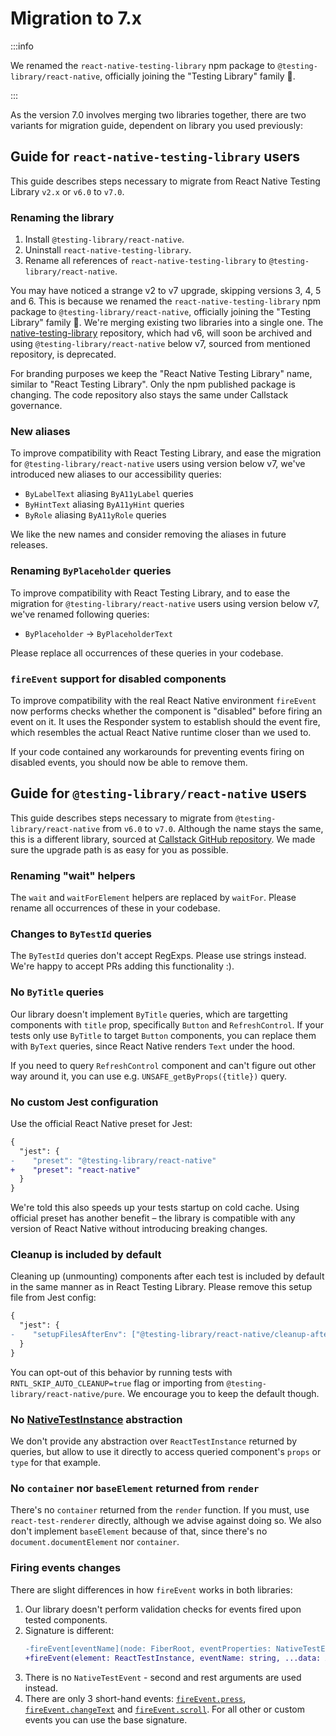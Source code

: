 # Migration to 7.x

:::info

We renamed the `react-native-testing-library` npm package to `@testing-library/react-native`, officially joining the "Testing Library" family 🎉.

:::

As the version 7.0 involves merging two libraries together, there are two variants for migration guide, dependent on library you used previously:

## Guide for `react-native-testing-library` users

This guide describes steps necessary to migrate from React Native Testing Library `v2.x` or `v6.0` to `v7.0`.

### Renaming the library

1. Install `@testing-library/react-native`.
1. Uninstall `react-native-testing-library`.
1. Rename all references of `react-native-testing-library` to `@testing-library/react-native`.

You may have noticed a strange v2 to v7 upgrade, skipping versions 3, 4, 5 and 6. This is because we renamed the `react-native-testing-library` npm package to `@testing-library/react-native`, officially joining the "Testing Library" family 🎉. We're merging existing two libraries into a single one. The [native-testing-library](https://github.com/testing-library/native-testing-library) repository, which had v6, will soon be archived and using `@testing-library/react-native` below v7, sourced from mentioned repository, is deprecated.

For branding purposes we keep the "React Native Testing Library" name, similar to "React Testing Library". Only the npm published package is changing. The code repository also stays the same under Callstack governance.

### New aliases

To improve compatibility with React Testing Library, and ease the migration for `@testing-library/react-native` users using version below v7, we've introduced new aliases to our accessibility queries:

- `ByLabelText` aliasing `ByA11yLabel` queries
- `ByHintText` aliasing `ByA11yHint` queries
- `ByRole` aliasing `ByA11yRole` queries

We like the new names and consider removing the aliases in future releases.

### Renaming `ByPlaceholder` queries

To improve compatibility with React Testing Library, and to ease the migration for `@testing-library/react-native` users using version below v7, we've renamed following queries:

- `ByPlaceholder` -> `ByPlaceholderText`

Please replace all occurrences of these queries in your codebase.

### `fireEvent` support for disabled components

To improve compatibility with the real React Native environment `fireEvent` now performs checks whether the component is "disabled" before firing an event on it. It uses the Responder system to establish should the event fire, which resembles the actual React Native runtime closer than we used to.

If your code contained any workarounds for preventing events firing on disabled events, you should now be able to remove them.

## Guide for `@testing-library/react-native` users

This guide describes steps necessary to migrate from `@testing-library/react-native` from `v6.0` to `v7.0`. Although the name stays the same, this is a different library, sourced at [Callstack GitHub repository](https://github.com/callstack/react-native-testing-library). We made sure the upgrade path is as easy for you as possible.

### Renaming "wait" helpers

The `wait` and `waitForElement` helpers are replaced by `waitFor`. Please rename all occurrences of these in your codebase.

### Changes to `ByTestId` queries

The `ByTestId` queries don't accept RegExps. Please use strings instead. We're happy to accept PRs adding this functionality :).

### No `ByTitle` queries

Our library doesn't implement `ByTitle` queries, which are targetting components with `title` prop, specifically `Button` and `RefreshControl`. If your tests only use `ByTitle` to target `Button` components, you can replace them with `ByText` queries, since React Native renders `Text` under the hood.

If you need to query `RefreshControl` component and can't figure out other way around it, you can use e.g. `UNSAFE_getByProps({title})` query.

### No custom Jest configuration

Use the official React Native preset for Jest:

```diff
{
  "jest": {
-    "preset": "@testing-library/react-native"
+    "preset": "react-native"
  }
}
```

We're told this also speeds up your tests startup on cold cache. Using official preset has another benefit – the library is compatible with any version of React Native without introducing breaking changes.

### Cleanup is included by default

Cleaning up (unmounting) components after each test is included by default in the same manner as in React Testing Library. Please remove this setup file from Jest config:

```diff
{
  "jest": {
-    "setupFilesAfterEnv": ["@testing-library/react-native/cleanup-after-each"]
  }
}
```

You can opt-out of this behavior by running tests with `RNTL_SKIP_AUTO_CLEANUP=true` flag or importing from `@testing-library/react-native/pure`. We encourage you to keep the default though.

### No [NativeTestInstance](https://www.native-testing-library.com/docs/api-test-instance) abstraction

We don't provide any abstraction over `ReactTestInstance` returned by queries, but allow to use it directly to access queried component's `props` or `type` for that example.

### No `container` nor `baseElement` returned from `render`

There's no `container` returned from the `render` function. If you must, use `react-test-renderer` directly, although we advise against doing so. We also don't implement `baseElement` because of that, since there's no `document.documentElement` nor `container`.

### Firing events changes

There are slight differences in how `fireEvent` works in both libraries:

1. Our library doesn't perform validation checks for events fired upon tested components.
1. Signature is different:
   ```diff
   -fireEvent[eventName](node: FiberRoot, eventProperties: NativeTestEvent)
   +fireEvent(element: ReactTestInstance, eventName: string, ...data: Array<any>)
   ```
1. There is no `NativeTestEvent` - second and rest arguments are used instead.
1. There are only 3 short-hand events: [`fireEvent.press`](api/events/fire-event#press), [`fireEvent.changeText`](api/events/fire-event#change-text) and [`fireEvent.scroll`](api/events/fire-event#scroll). For all other or custom events you can use the base signature.
